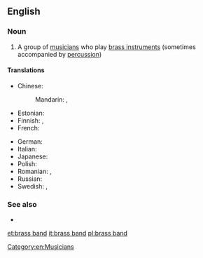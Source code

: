 ==English==
{{wikipedia}}

===Noun===
{{en-noun|head=[[brass]] [[band]]}}

# {{lb|en|music}} A group of [[musician]]s who play [[brass instrument]]s (sometimes accompanied by [[percussion]])

====Translations====
{{trans-top|group of musicians who play brass instruments}}
* Chinese:
*: Mandarin: {{t|cmn|銅管樂隊|sc=Hani}}, {{t+|cmn|铜管乐队|tr=tóngguǎn yuèduì|sc=Hani}}
* Estonian: {{t|et|puhkpilliorkester}}
* Finnish: {{t|fi|puhallinorkesteri}}, {{t+|fi|torvisoittokunta}}
* French: {{t+|fr|fanfare|f}}
{{trans-mid}}
* German: {{t+|de|Blaskapelle|f}}
* Italian: {{t+|it|fanfara|f}}
* Japanese: {{t|ja|ブラスバンド|tr=burasubando|sc=Jpan}}
* Polish: {{t|pl|orkiestra dęta|f}}
* Romanian: {{t+|ro|fanfară|f}}, {{t|ro|orchestră de alămuri}}
* Russian: {{t|ru|духово́й орке́стр|m}}
* Swedish: {{t|sv|brassband|n}}, {{t|sv|bleckblåsorkester|c}}
{{trans-bottom}}

===See also===
* {{l|en|silver band}}

[[et:brass band]]
[[it:brass band]]
[[pl:brass band]]
[[Category:en:Musicians]]